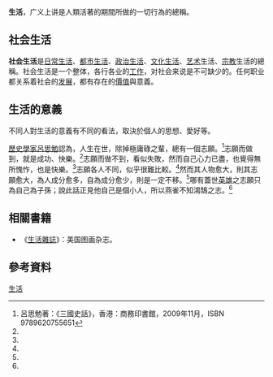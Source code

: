 {{expand|time=2007-09-26T20:19:53Z}}
{{otheruses|生活 (消歧義)}}
'''生活'''，广义上讲是人類活著的期間所做的一切行為的總稱。

==社会生活==
'''社会生活'''是[[日常生活|日常生活]]、[[都市生活|都市生活]]、[[政治生活|政治生活]]、[[文化生活|文化生活]]、[[艺术|艺术]]生活、[[宗教|宗教]]生活的總稱。社会生活是一个整体，各行各业的[[工作|工作]]，对社会来说是不可缺少的。任何职业都关系着社会的[[发展|发展]]，都有存在的[[價值|價值]]與意義。

==生活的意義==
不同人對生活的意義有不同的看法，取決於個人的思想、愛好等。

[[歷史學家|歷史學家]][[呂思勉|呂思勉]]認為，人生在世，除掉極庸碌之輩，總有一個志願。<ref name="史話">呂思勉著：《三國史話》，香港：商務印書館，2009年11月，ISBN 9789620755651</ref>{{rp|135}}志願而做到，就是成功、快樂。<ref name="史話"/>{{rp|135}}志願而做不到，看似失敗，然而自己心力已盡，也覺得無所愧怍，也是快樂。<ref name="史話"/>{{rp|135}}志願各人不同，似乎很難比較。<ref name="史話"/>{{rp|135}}然而其人物愈大，則其志願愈大，為人成分愈多，自為成分愈少，則是一定不移。<ref name="史話"/>{{rp|135}}哪有蓋世[[英雄|英雄]]之志願只為自己為子孫；說此話正見他自己是個小人，所以燕雀不知鴻鵠之志。<ref name="史話"/>{{rp|135}}

==相關書籍==
*《[[生活雜誌|生活雜誌]]》：美国图画杂志。
==參考資料==
{{Reflist}}
[[Category:生活|]]